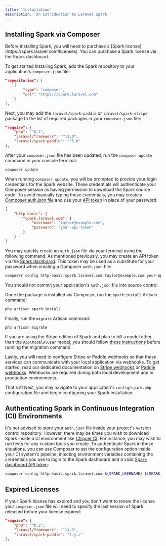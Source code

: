 ```yaml
---
title: 'Installation'
description: 'An introduction to Laravel Spark.'
---
```


## Installing Spark via Composer

<Note>
    Before installing Spark, you will need to purchase a [Spark license](https://spark.laravel.com/licenses). You can purchase a Spark license via the Spark dashboard.
</Note>

To get started installing Spark, add the Spark repository to your application's `composer.json` file:

```json composer.json
"repositories": [
    {
        "type": "composer",
        "url": "https://spark.laravel.com"
    }
],
```

Next, you may add the `laravel/spark-paddle` or `laravel/spark-stripe` package to the list of required packages in your `composer.json` file:

```json composer.json
"require": {
    "php": "^8.2",
    "laravel/framework": "^11.0",
    "laravel/spark-paddle": "^5.0"
},
```

After your `composer.json` file has been updated, run the `composer update` command in your console terminal:

```bash
composer update
```

When running `composer update`, you will be prompted to provide your login credentials for the Spark website. These credentials will authenticate your Composer session as having permission to download the Spark source code. To avoid manually typing these credentials, you may create a [Composer auth.json file](https://getcomposer.org/doc/articles/http-basic-authentication.md) and use your [API token](https://spark.laravel.com/user/api-tokens) in place of your password:

```json auth.json
{
    "http-basic": {
        "spark.laravel.com": {
            "username": "taylor@example.com",
            "password": "your-api-token"
        }
    }
}
```

You may quickly create an `auth.json` file via your terminal using the following command. As mentioned previously, you may create an API token via the [Spark dashboard](https://spark.laravel.com/user/api-tokens). This token may be used as a substitute for your password when creating a Composer `auth.json` file:

```bash
composer config http-basic.spark.laravel.com taylor@example.com your-api-token
```

<Note>

You should not commit your application's `auth.json` file into source control.
</Note>

Once the package is installed via Composer, run the `spark:install` Artisan command:

```bash
php artisan spark:install
```

Finally, run the `migrate` Artisan command:

```bash
php artisan migrate
```

<Note>

If you are using the Stripe edition of Spark and plan to bill a model other than the `App\Models\User` model, you should follow [these instructions](./spark-stripe/customization.md#migrations) before running the migration command.
</Note>

Lastly, you will need to configure Stripe or Paddle webhooks so that these services can communicate with your local application via webhooks. To get started, read our dedicated documentation on [Stripe webhooks](./spark-stripe/configuration.md#stripe-webhooks) or [Paddle webhooks](./spark-paddle/configuration.md#paddle-webhooks). Webhooks are required during both local development and in production environments.

That's it! Next, you may navigate to your application's `config/spark.php` configuration file and begin configuring your Spark installation.

## Authenticating Spark in Continuous Integration (CI) Environments

It's not advised to store your `auth.json` file inside your project's version control repository. However, there may be times you wish to download Spark inside a CI environment like [Chipper CI](https://chipperci.com/). For instance, you may wish to run tests for any custom tools you create. To authenticate Spark in these situations, you can use Composer to set the configuration option inside your CI system's pipeline, injecting environment variables containing the credentials you use to login to the Spark dashboard and a valid [Spark dashboard API token](https://spark.laravel.com/users/api-tokens):

```sh
composer config http-basic.spark.laravel.com ${SPARK_USERNAME} ${SPARK_API_TOKEN}
```

## Expired Licenses

If your Spark license has expired and you don't want to renew the license your `composer.json` file will need to specify the last version of Spark released before your license expired:

```json composer.json
"require": {
    "php": "^8.2",
    "laravel/framework": "^11.0",
    "laravel/spark-paddle": "5.y.z"
},
```
